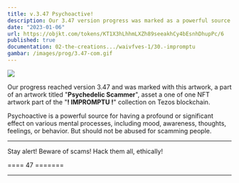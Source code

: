 ```yaml
---
title: v.3.47 Psychoactive!
description: Our 3.47 version progress was marked as a powerful source for having a profound or significant effect on various mental processes, including mood, awareness, thoughts, feelings, or behavior.
date: "2023-01-06"
url: https://objkt.com/tokens/KT1X3hLhhmLXZh89seeakhCy4bEsnhDhupPc/6
published: true
documentation: 02-the-creations.../waivfves-1/30.-impromptu
gambar: /images/prog/3.47-com.gif
---
```


[![](/images/prog/3.47-com.gif)](/images/prog/3.47-com.gif)

Our progress reached version 3.47 and was marked with this artwork, a part of an artwork titled "**Psychedelic Scammer**", asset a one of one NFT artwork part of the "**! IMPROMPTU !**" collection on Tezos blockchain.

Psychoactive is a powerful source for having a profound or significant effect on various mental processes, including mood, awareness, thoughts, feelings, or behavior. But should not be abused for scamming people.

---

Stay alert! Beware of scams! Hack them all, ethically!

==== 47 =======

---
